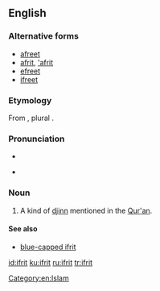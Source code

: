 ==English==

===Alternative forms===
* [[afreet]]
* [[afrit]], [['afrit]]
* [[efreet]]
* [[ifreet]]

===Etymology===
From {{etyl|ar|en}} {{m|ar|عفريت}}, plural {{m|ar|عفاريت}}.

===Pronunciation===
* {{IPA|lang=en|/ɨˈfɹiːt/}}
* {{a|nonstandard|spelling pronunciation}} {{IPA|lang=en|/ˈɪf.ɹᵻt/}}

===Noun===
{{en-noun}}
{{wikipedia}}

# A kind of [[djinn]] mentioned in the [[Qur'an]].

====See also====
* [[blue-capped ifrit]]

[[Category:en:Islam]]

[[id:ifrit]]
[[ku:ifrit]]
[[ru:ifrit]]
[[tr:ifrit]]